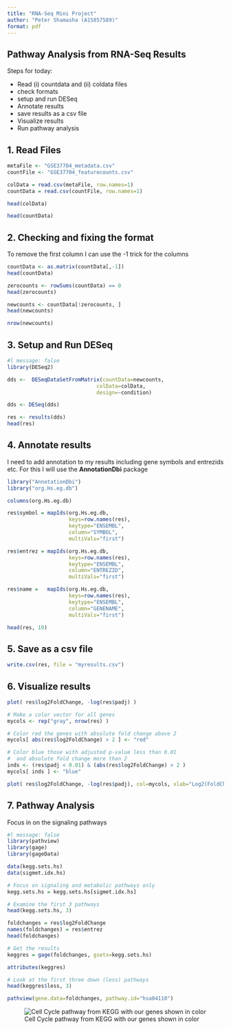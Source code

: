 ```yaml
---
title: "RNA-Seq Mini Project"
author: "Peter Shamasha (A15857589)"
format: pdf
---
```


## Pathway Analysis from RNA-Seq Results

Steps for today: 

- Read (i) countdata and (ii) coldata files
- check formats
- setup and run DESeq
- Annotate results
- save results as a csv file
- Visualize results
- Run pathway analysis


## 1. Read Files
```r
metaFile <- "GSE37704_metadata.csv"
countFile <- "GSE37704_featurecounts.csv"

colData = read.csv(metaFile, row.names=1)
countData = read.csv(countFile, row.names=1)
```

```r
head(colData)
```


```r
head(countData)
```

## 2. Checking and fixing the format

To remove the first column I can use the -1 trick for the columns
```r
countData <- as.matrix(countData[,-1])
head(countData)
```

```r
zerocounts <- rowSums(countData) == 0
head(zerocounts)
```

```r
newcounts <- countData[!zerocounts, ]
head(newcounts)
```

```r
nrow(newcounts)
```

## 3. Setup and Run DESeq

```r
#l message: false
library(DESeq2)
```


```r
dds <-  DESeqDataSetFromMatrix(countData=newcounts,
                             colData=colData,
                             design=~condition)
```
```r
dds <- DESeq(dds)
```

```r
res <- results(dds)
head(res)
```

## 4. Annotate results

I need to add annotation to my results including gene symbols and entrezids etc. For this I will use the **AnnotationDbi** package

```r
library("AnnotationDbi")
library("org.Hs.eg.db")

columns(org.Hs.eg.db)
```

```r
res$symbol = mapIds(org.Hs.eg.db,
                    keys=row.names(res), 
                    keytype="ENSEMBL",
                    column="SYMBOL",
                    multiVals="first")

res$entrez = mapIds(org.Hs.eg.db,
                    keys=row.names(res),
                    keytype="ENSEMBL",
                    column="ENTREZID",
                    multiVals="first")

res$name =   mapIds(org.Hs.eg.db,
                    keys=row.names(res),
                    keytype="ENSEMBL",
                    column="GENENAME",
                    multiVals="first")

head(res, 10)

```


## 5. Save as a csv file

```r
write.csv(res, file = "myresults.csv")
```


## 6. Visualize results

```r
plot( res$log2FoldChange, -log(res$padj) )
```

```r
# Make a color vector for all genes
mycols <- rep("gray", nrow(res) )

# Color red the genes with absolute fold change above 2
mycols[ abs(res$log2FoldChange) > 2 ] <- "red"

# Color blue those with adjusted p-value less than 0.01
#  and absolute fold change more than 2
inds <- (res$padj < 0.01) & (abs(res$log2FoldChange) > 2 )
mycols[ inds ] <- "blue"

plot( res$log2FoldChange, -log(res$padj), col=mycols, xlab="Log2(FoldChange)", ylab="-Log(P-value)" )
```


## 7. Pathway Analysis

Focus in on the signaling pathways
```r
#l message: false
library(pathview)
library(gage)
library(gageData)

data(kegg.sets.hs)
data(sigmet.idx.hs)

# Focus on signaling and metabolic pathways only
kegg.sets.hs = kegg.sets.hs[sigmet.idx.hs]

# Examine the first 3 pathways
head(kegg.sets.hs, 3)
```

```r
foldchanges = res$log2FoldChange
names(foldchanges) = res$entrez
head(foldchanges)
```

```r
# Get the results
keggres = gage(foldchanges, gsets=kegg.sets.hs)

attributes(keggres)
```

```r
# Look at the first three down (less) pathways
head(keggres$less, 3)
```

```r
pathview(gene.data=foldchanges, pathway.id="hsa04110")
```

![Cell Cycle pathway from KEGG with our genes shown in color](hsa04110.pathview.png)










